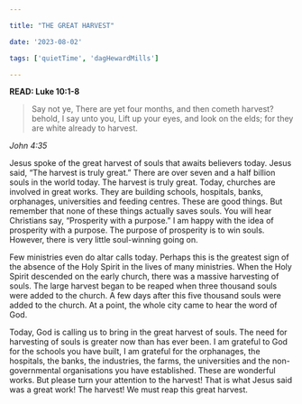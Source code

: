 ```yaml
---

title: "THE GREAT HARVEST"

date: '2023-08-02'

tags: ['quietTime', 'dagHewardMills']

---
```


**READ: Luke 10:1-8**

>Say not ye, There are yet four months, and then cometh harvest? behold, I say unto you, Lift up your eyes, and look on the elds; for they are white already to harvest.

*John 4:35*

Jesus spoke of the great harvest of souls that awaits believers today. Jesus said, “The harvest is truly great.” There are over seven and a half billion souls in the world today. The harvest is truly great. Today, churches are involved in great works. They are building schools, hospitals, banks, orphanages, universities and feeding centres. These are good things. But remember that none of these things actually saves souls. You will hear Christians say, “Prosperity with a purpose.” I am happy with the idea of prosperity with a purpose. The purpose of prosperity is to win souls. However, there is very little soul-winning going on.

Few ministries even do altar calls today. Perhaps this is the greatest sign of the absence of the Holy Spirit in the lives of many ministries. When the Holy Spirit descended on the early church, there was a massive harvesting of souls. The large harvest began to be reaped when three thousand souls were added to the church. A few days after this five thousand souls were added to the church. At a point, the whole city came to hear the word of God.

Today, God is calling us to bring in the great harvest of souls. The need for harvesting of souls is greater now than has ever been. I am grateful to God for the schools you have built, I am grateful for the orphanages, the hospitals, the banks, the industries, the farms, the universities and the non- governmental organisations you have established. These are wonderful works. But please turn your attention to the harvest! That is what Jesus said was a great work! The harvest! We must reap this great harvest.
